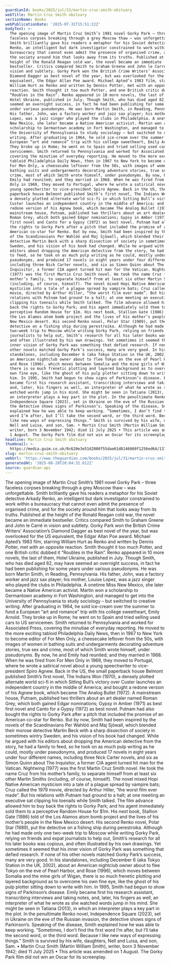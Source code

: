 ```yaml
---
guardianId: books/2025/jul/31/martin-cruz-smith-obituary
webTitle: Martin Cruz Smith obituary
sectionName: Books
webPublicationDate: '2025-07-31T15:51:22Z'
bodyText: >-
  The opening image of Martin Cruz Smith’s 1981 novel Gorky Park – three
  faceless corpses breaking through a grey Moscow thaw – was unforgettable.
  Smith brilliantly gave his readers a metaphor for his Soviet detective Arkady
  Renko, an intelligent but dark investigator constrained to work within a
  bureaucracy that cannot even admit the presence of organised crime, and for
  the society around him that looks away from its truths. Published at the
  height of the Ronald Reagan cold war, the novel became an immediate
  bestseller. Critics compared Smith to Graham Greene and John le Carré in
  vision and subtlety. Gorky Park won the British Crime Writers’ Association’s
  Diamond Dagger as best novel of the year, but was overlooked for the US
  equivalent, the Edgar Allan Poe award. Michael Apted’s 1983 film, starring
  William Hurt as Renko and written by Dennis Potter, met with an opposite
  reaction. Smith thought it too much Potter, and one British critic dubbed it
  “Roubles in the Rain”. Renko appeared in 10 more novels, the last of them,
  Hotel Ukraine, published in July. Though Smith, who has died aged 82, may have
  seemed an overnight success, in fact he had been publishing for some years
  under various pseudonyms. He was born Martin Smith, in Reading, Pennsylvania.
  His father, John, was a factory worker and jazz sax player; his mother, Louise
  Lopez, was a jazz singer who played the clubs in Philadelphia. A onetime Miss
  New Mexico, she later became a Native American activist. Martin won a
  scholarship to Germantown academy in Fort Washington, and managed to get into
  the University of Pennsylvania to study sociology – but switched to creative
  writing. After graduating in 1964, he sold ice-cream over the summer to fund a
  European “art and romance” trip with his college sweetheart, Emily Arnold.
  They broke up in Rome; he went on to Spain and tried selling used cars to US
  servicemen. Smith returned to Pennsylvania and worked for Associated Press,
  covering the minutiae of everyday reporting. He moved to the more exciting
  tabloid Philadelphia Daily News, then in 1967 to New York to become editor of
  For Men Only, a cheesecake leftover from the 50s, with images of women in
  bathing suits and undergarments decorating adventure stories, true sex and
  crime, most of which Smith wrote himself, under pseudonyms. By now, he and
  Emily had reunited; and they married in 1968. When he was fired from For Men
  Only in 1969, they moved to Portugal, where he wrote a satirical novel about a
  young speechwriter to vice-president Spiro Agnew. Back in the US, the small
  paperback house Belmont published Smith’s first novel, The Indians Won (1970),
  a densely plotted alternate world sci-fi in which Sitting Bull’s victory over
  Custer launches an independent country in the middle of America; and bought a
  redone version of his Agnew book, which became The Analog Bullet (1972). A
  mainstream house, Putnam, published two thrillers about an art dealer named
  Roman Grey, which both gained Edgar nominations; Gypsy in Amber (1971) as best
  first novel and Canto for a Gypsy (1972) as best novel. Putnam had also bought
  the rights to Gorky Park after a pitch that included the promise of an
  American co-star for Renko. But by now, Smith had been inspired by the novels
  of the Scandinavians Per Wahlöö and Maj Sjöwall, which blended their morose
  detective Martin Beck with a sharp dissection of society in sometimes wintry
  Sweden, and his vision of his book had changed. While he argued with his
  editors about dropping the American detective from the story, he had a family
  to feed, so he took on as much pulp writing as he could, mostly under
  pseudonyms, and produced 17 novels in eight years under four different names,
  including three Nick Carter novels, and six as Simon Quinn about The
  Inquisitor, a former CIA agent turned hit man for the Vatican. Nightwing
  (1977) was the first Martin Cruz Smith novel. He took the name Cruz from his
  mother’s family, to separate himself from at least six other Martin Smiths
  (including, of course, himself). The novel mixed Hopi Native American
  mysticism into a tale of a plague spread by vampire bats; Cruz called the 1979
  movie, directed by Arthur Hiller, “the worst film ever made”. But his
  relations with Putnam had ground to a halt; at one meeting an executive sat
  clipping his toenails while Smith talked. The film advance allowed him to buy
  back the rights to Gorky Park; and his agent immediately sold them to a
  perceptive Random House for $1m. His next book, Stallion Gate (1986) told of
  the Los Alamos atom bomb project and the lives of his mother’s people in the
  New Mexico desert. His second Renko novel, Polar Star (1989), put the
  detective on a fishing ship during perestroika. Although he had made only one
  two-week trip to Moscow while writing Gorky Park, relying on friends and expat
  journalists to help out, Smith’s research for all his later books was copious,
  and often illustrated by his own drawings. Yet sometimes it seemed that his
  inner vision of Gorky Park was something that defied research. If none of his
  other novels matched Gorky Park’s success, many are very good. In his
  standalones, including December 6 (aka Tokyo Station in the UK, 2002), about
  an American nightclub owner about to flee Tokyo on the eve of Pearl Harbor,
  and Rose (1996), which moves between Somalia and the mine girls of Wigan,
  there is so much frenetic plotting and layered background as to overcome his
  own fine eye, like the ghost of his pulp plotter sitting down to write with
  him. In 1995, Smith had begun to show signs of Parkinson’s disease. Emily
  became first his research assistant, transcribing interviews and taking notes,
  and, later, his fingers as well, an interpreter of what he wrote as she
  watched words jump in his mind. She might be seen in Tatiana (2013), in which
  an interpreter plays a key part in the plot. In the penultimate Renko novel,
  Independence Square (2023), set in Ukraine on the eve of the Russian invasion,
  the detective shows signs of Parkinson’s. Speaking of the disease, Smith
  explained how he was able to keep working. “Sometimes, I don’t find the first
  word I’m after, but I’ll take the second word, or the third word. Because I
  like new ways of expressing things.” Smith is survived by his wife, daughters,
  Nell and Luisa, and son, Sam. • Martin Cruz Smith (Martin William Smith),
  writer, born 3 November 1942; died 11 July 2025 • This article was amended on
  1 August. The Gorky Park film did not win an Oscar for its screenplay.
headline: Martin Cruz Smith obituary
thumbnail: >-
  https://media.guim.co.uk/0c620e3e51d2080f55dae61d8146869f1256ed64/137_0_1755_1404/500.jpg
slug: martin-cruz-smith-obituary
webUrl: 'https://www.theguardian.com/books/2025/jul/31/martin-cruz-smith-obituary'
generatedAt: '2025-08-28T20:04:32.612Z'
source: guardian-api
---
```

The opening image of Martin Cruz Smith’s 1981 novel Gorky Park – three faceless corpses breaking through a grey Moscow thaw – was unforgettable. Smith brilliantly gave his readers a metaphor for his Soviet detective Arkady Renko, an intelligent but dark investigator constrained to work within a bureaucracy that cannot even admit the presence of organised crime, and for the society around him that looks away from its truths. Published at the height of the Ronald Reagan cold war, the novel became an immediate bestseller. Critics compared Smith to Graham Greene and John le Carré in vision and subtlety. Gorky Park won the British Crime Writers’ Association’s Diamond Dagger as best novel of the year, but was overlooked for the US equivalent, the Edgar Allan Poe award. Michael Apted’s 1983 film, starring William Hurt as Renko and written by Dennis Potter, met with an opposite reaction. Smith thought it too much Potter, and one British critic dubbed it “Roubles in the Rain”. Renko appeared in 10 more novels, the last of them, Hotel Ukraine, published in July. Though Smith, who has died aged 82, may have seemed an overnight success, in fact he had been publishing for some years under various pseudonyms. He was born Martin Smith, in Reading, Pennsylvania. His father, John, was a factory worker and jazz sax player; his mother, Louise Lopez, was a jazz singer who played the clubs in Philadelphia. A onetime Miss New Mexico, she later became a Native American activist. Martin won a scholarship to Germantown academy in Fort Washington, and managed to get into the University of Pennsylvania to study sociology – but switched to creative writing. After graduating in 1964, he sold ice-cream over the summer to fund a European “art and romance” trip with his college sweetheart, Emily Arnold. They broke up in Rome; he went on to Spain and tried selling used cars to US servicemen. Smith returned to Pennsylvania and worked for Associated Press, covering the minutiae of everyday reporting. He moved to the more exciting tabloid Philadelphia Daily News, then in 1967 to New York to become editor of For Men Only, a cheesecake leftover from the 50s, with images of women in bathing suits and undergarments decorating adventure stories, true sex and crime, most of which Smith wrote himself, under pseudonyms. By now, he and Emily had reunited; and they married in 1968. When he was fired from For Men Only in 1969, they moved to Portugal, where he wrote a satirical novel about a young speechwriter to vice-president Spiro Agnew. Back in the US, the small paperback house Belmont published Smith’s first novel, The Indians Won (1970), a densely plotted alternate world sci-fi in which Sitting Bull’s victory over Custer launches an independent country in the middle of America; and bought a redone version of his Agnew book, which became The Analog Bullet (1972). A mainstream house, Putnam, published two thrillers about an art dealer named Roman Grey, which both gained Edgar nominations; Gypsy in Amber (1971) as best first novel and Canto for a Gypsy (1972) as best novel. Putnam had also bought the rights to Gorky Park after a pitch that included the promise of an American co-star for Renko. But by now, Smith had been inspired by the novels of the Scandinavians Per Wahlöö and Maj Sjöwall, which blended their morose detective Martin Beck with a sharp dissection of society in sometimes wintry Sweden, and his vision of his book had changed. While he argued with his editors about dropping the American detective from the story, he had a family to feed, so he took on as much pulp writing as he could, mostly under pseudonyms, and produced 17 novels in eight years under four different names, including three Nick Carter novels, and six as Simon Quinn about The Inquisitor, a former CIA agent turned hit man for the Vatican. Nightwing (1977) was the first Martin Cruz Smith novel. He took the name Cruz from his mother’s family, to separate himself from at least six other Martin Smiths (including, of course, himself). The novel mixed Hopi Native American mysticism into a tale of a plague spread by vampire bats; Cruz called the 1979 movie, directed by Arthur Hiller, “the worst film ever made”. But his relations with Putnam had ground to a halt; at one meeting an executive sat clipping his toenails while Smith talked. The film advance allowed him to buy back the rights to Gorky Park; and his agent immediately sold them to a perceptive Random House for $1m. His next book, Stallion Gate (1986) told of the Los Alamos atom bomb project and the lives of his mother’s people in the New Mexico desert. His second Renko novel, Polar Star (1989), put the detective on a fishing ship during perestroika. Although he had made only one two-week trip to Moscow while writing Gorky Park, relying on friends and expat journalists to help out, Smith’s research for all his later books was copious, and often illustrated by his own drawings. Yet sometimes it seemed that his inner vision of Gorky Park was something that defied research. If none of his other novels matched Gorky Park’s success, many are very good. In his standalones, including December 6 (aka Tokyo Station in the UK, 2002), about an American nightclub owner about to flee Tokyo on the eve of Pearl Harbor, and Rose (1996), which moves between Somalia and the mine girls of Wigan, there is so much frenetic plotting and layered background as to overcome his own fine eye, like the ghost of his pulp plotter sitting down to write with him. In 1995, Smith had begun to show signs of Parkinson’s disease. Emily became first his research assistant, transcribing interviews and taking notes, and, later, his fingers as well, an interpreter of what he wrote as she watched words jump in his mind. She might be seen in Tatiana (2013), in which an interpreter plays a key part in the plot. In the penultimate Renko novel, Independence Square (2023), set in Ukraine on the eve of the Russian invasion, the detective shows signs of Parkinson’s. Speaking of the disease, Smith explained how he was able to keep working. “Sometimes, I don’t find the first word I’m after, but I’ll take the second word, or the third word. Because I like new ways of expressing things.” Smith is survived by his wife, daughters, Nell and Luisa, and son, Sam. • Martin Cruz Smith (Martin William Smith), writer, born 3 November 1942; died 11 July 2025 • This article was amended on 1 August. The Gorky Park film did not win an Oscar for its screenplay.
